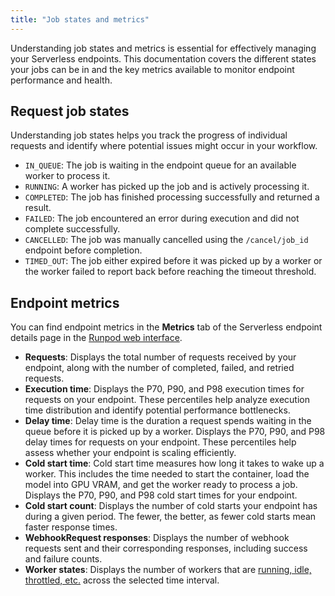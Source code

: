 ```yaml
---
title: "Job states and metrics"
---
```


Understanding job states and metrics is essential for effectively managing your Serverless endpoints. This documentation covers the different states your jobs can be in and the key metrics available to monitor endpoint performance and health.

## Request job states

Understanding job states helps you track the progress of individual requests and identify where potential issues might occur in your workflow.

* `IN_QUEUE`: The job is waiting in the endpoint queue for an available worker to process it.
* `RUNNING`: A worker has picked up the job and is actively processing it.
* `COMPLETED`: The job has finished processing successfully and returned a result.
* `FAILED`: The job encountered an error during execution and did not complete successfully.
* `CANCELLED`: The job was manually cancelled using the `/cancel/job_id` endpoint before completion.
* `TIMED_OUT`: The job either expired before it was picked up by a worker or the worker failed to report back before reaching the timeout threshold.

## Endpoint metrics

You can find endpoint metrics in the **Metrics** tab of the Serverless endpoint details page in the [Runpod web interface](https://www.runpod.io/console/serverless).

* **Requests**: Displays the total number of requests received by your endpoint, along with the number of completed, failed, and retried requests.
* **Execution time**: Displays the P70, P90, and P98 execution times for requests on your endpoint. These percentiles help analyze execution time distribution and identify potential performance bottlenecks.
* **Delay time**: Delay time is the duration a request spends waiting in the queue before it is picked up by a worker. Displays the P70, P90, and P98 delay times for requests on your endpoint. These percentiles help assess whether your endpoint is scaling efficiently.
* **Cold start time**: Cold start time measures how long it takes to wake up a worker. This includes the time needed to start the container, load the model into GPU VRAM, and get the worker ready to process a job. Displays the P70, P90, and P98 cold start times for your endpoint.
* **Cold start count**: Displays the number of cold starts your endpoint has during a given period. The fewer, the better, as fewer cold starts mean faster response times.
* **WebhookRequest responses**: Displays the number of webhook requests sent and their corresponding responses, including success and failure counts.
* **Worker states**: Displays the number of workers that are [running, idle, throttled, etc.](/serverless/workers/overview) across the selected time interval.
